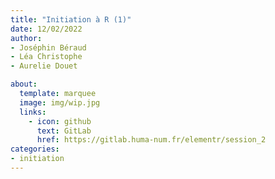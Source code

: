 ```yaml
---
title: "Initiation à R (1)"
date: 12/02/2022
author: 
- Joséphin Béraud
- Léa Christophe
- Aurelie Douet

about:
  template: marquee
  image: img/wip.jpg
  links:
    - icon: github
      text: GitLab
      href: https://gitlab.huma-num.fr/elementr/session_2
categories: 
- initiation
---
```

